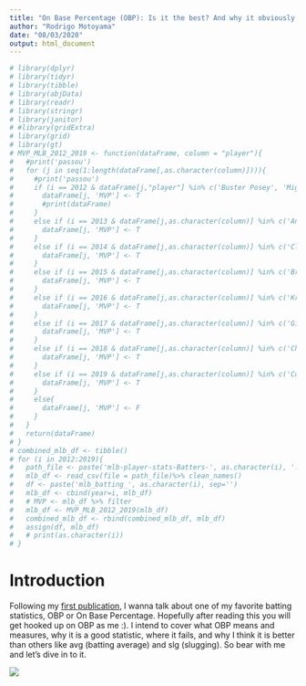 ```yaml
---
title: "On Base Percentage (OBP): Is it the best? And why it obviously is?"
author: "Rodrigo Motoyama"
date: "08/03/2020"
output: html_document
---
```


```r
# library(dplyr)
# library(tidyr)
# library(tibble)
# library(abjData)
# library(readr)
# library(stringr)
# library(janitor)
# #library(gridExtra)
# library(grid)
# library(gt)
# MVP_MLB_2012_2019 <- function(dataFrame, column = "player"){
#   #print('passou')
#   for (j in seq(1:length(dataFrame[,as.character(column)]))){
#     #print('passou')
#     if (i == 2012 & dataFrame[j,"player"] %in% c('Buster Posey', 'Miguel Cabrera')){
#       dataFrame[j, 'MVP'] <- T
#       #print(dataFrame)
#     }
#     else if (i == 2013 & dataFrame[j,as.character(column)] %in% c('Andrew McCutchen', 'Miguel Cabrera')){
#       dataFrame[j, 'MVP'] <- T
#     }
#     else if (i == 2014 & dataFrame[j,as.character(column)] %in% c('Clayton Kershaw', 'Mike Trout')){
#       dataFrame[j, 'MVP'] <- T
#     }
#     else if (i == 2015 & dataFrame[j,as.character(column)] %in% c('Bryce Harper', 'Josh Donaldson')){
#       dataFrame[j, 'MVP'] <- T
#     }
#     else if (i == 2016 & dataFrame[j,as.character(column)] %in% c('Kris Bryant', 'Mike Trout')){
#       dataFrame[j, 'MVP'] <- T
#     }
#     else if (i == 2017 & dataFrame[j,as.character(column)] %in% c('Giancarlo Stanton', 'Jose Altuve')){
#       dataFrame[j, 'MVP'] <- T
#     }
#     else if (i == 2018 & dataFrame[j,as.character(column)] %in% c('Christian Yelich', 'Mookie Betts')){
#       dataFrame[j, 'MVP'] <- T
#     }
#     else if (i == 2019 & dataFrame[j,as.character(column)] %in% c('Cody Bellinger', 'Mike Trout')){
#       dataFrame[j, 'MVP'] <- T
#     }
#     else{
#       dataFrame[j, 'MVP'] <- F
#     }  
#   }
#   return(dataFrame)
# }
# combined_mlb_df <- tibble()
# for (i in 2012:2019){
#   path_file <- paste('mlb-player-stats-Batters-', as.character(i), '.csv', sep='')
#   mlb_df <- read_csv(file = path_file)%>% clean_names()
#   df <- paste('mlb_batting_', as.character(i), sep='')
#   mlb_df <- cbind(year=i, mlb_df)
#   # MVP <- mlb_df %>% filter
#   mlb_df <- MVP_MLB_2012_2019(mlb_df)
#   combined_mlb_df <- rbind(combined_mlb_df, mlb_df)
#   assign(df, mlb_df)
#   # print(as.character(i))
# }
```

# Introduction
Following my [first publication](https://medium.com/@rodrigo.motoyama/batting-average-should-we-cancel-it-ade0b2c48379), I wanna talk about one of my favorite batting statistics, OBP or On Base Percentage. Hopefully after reading this you will get hooked up on OBP as me :). I intend to cover what OBP means and measures, why it is a good statistic, where it fails, and why I think it is better than others like avg (batting average) and slg (slugging). So bear with me and let's dive in to it.

![](/home/rodrigo/Downloads/moneyball.gif)














